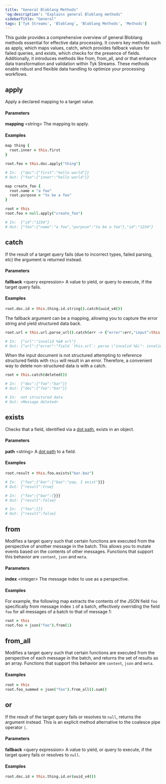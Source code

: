 ```yaml
---
title: "General Bloblang Methods"
'og:description': "Explains general Bloblang methods"
sidebarTitle: "General"
tags: ['Tyk Streams', 'Bloblang', 'Bloblang Methods', 'Methods']
---
```


This guide provides a comprehensive overview of general Bloblang methods essential for effective data processing. It covers key methods such as apply, which maps values, catch, which provides fallback values for failed queries, and exists, which checks for the presence of fields. Additionally, it introduces methods like from, from_all, and or that enhance data transformation and validation within Tyk Streams. These methods enable robust and flexible data handling to optimize your processing workflows.

## apply

Apply a declared mapping to a target value.

#### Parameters

**mapping** &lt;string&gt; The mapping to apply.  

#### Examples


```coffee
map thing {
  root.inner = this.first
}

root.foo = this.doc.apply("thing")

# In:  {"doc":{"first":"hello world"}}
# Out: {"foo":{"inner":"hello world"}}
```

```coffee
map create_foo {
  root.name = "a foo"
  root.purpose = "to be a foo"
}

root = this
root.foo = null.apply("create_foo")

# In:  {"id":"1234"}
# Out: {"foo":{"name":"a foo","purpose":"to be a foo"},"id":"1234"}
```

## catch

If the result of a target query fails (due to incorrect types, failed parsing, etc) the argument is returned instead.

#### Parameters

**fallback** &lt;query expression&gt; A value to yield, or query to execute, if the target query fails.  

#### Examples


```coffee
root.doc.id = this.thing.id.string().catch(uuid_v4())
```

The fallback argument can be a mapping, allowing you to capture the error string and yield structured data back.

```coffee
root.url = this.url.parse_url().catch(err -> {"error":err,"input":this.url})

# In:  {"url":"invalid %&# url"}
# Out: {"url":{"error":"field `this.url`: parse \"invalid %&\": invalid URL escape \"%&\"","input":"invalid %&# url"}}
```

When the input document is not structured attempting to reference structured fields with `this` will result in an error. Therefore, a convenient way to delete non-structured data is with a catch.

```coffee
root = this.catch(deleted())

# In:  {"doc":{"foo":"bar"}}
# Out: {"doc":{"foo":"bar"}}

# In:  not structured data
# Out: <Message deleted>
```

## exists

Checks that a field, identified via a [dot path](/5.5/product-stack/tyk-streaming/configuration/common-configuration/field-paths), exists in an object.

#### Parameters

**path** &lt;string&gt; A [dot path](/5.5/product-stack/tyk-streaming/configuration/common-configuration/field-paths) to a field.  

#### Examples

```coffee
root.result = this.foo.exists("bar.baz")

# In:  {"foo":{"bar":{"baz":"yep, I exist"}}}
# Out: {"result":true}

# In:  {"foo":{"bar":{}}}
# Out: {"result":false}

# In:  {"foo":{}}
# Out: {"result":false}
```

## from

Modifies a target query such that certain functions are executed from the perspective of another message in the batch. This allows you to mutate events based on the contents of other messages. Functions that support this behavior are `content`, `json` and `meta`.

#### Parameters

**index** &lt;integer&gt; The message index to use as a perspective.  

#### Examples


For example, the following map extracts the contents of the JSON field `foo` specifically from message index `1` of a batch, effectively overriding the field `foo` for all messages of a batch to that of message 1:

```coffee
root = this
root.foo = json("foo").from(1)
```

## from_all

Modifies a target query such that certain functions are executed from the perspective of each message in the batch, and returns the set of results as an array. Functions that support this behavior are `content`, `json` and `meta`.

#### Examples

```coffee
root = this
root.foo_summed = json("foo").from_all().sum()
```

## or

If the result of the target query fails or resolves to `null`, returns the argument instead. This is an explicit method alternative to the coalesce pipe operator `|`.

#### Parameters

**fallback** &lt;query expression&gt; A value to yield, or query to execute, if the target query fails or resolves to `null`.  

#### Examples

```coffee
root.doc.id = this.thing.id.or(uuid_v4())
```
